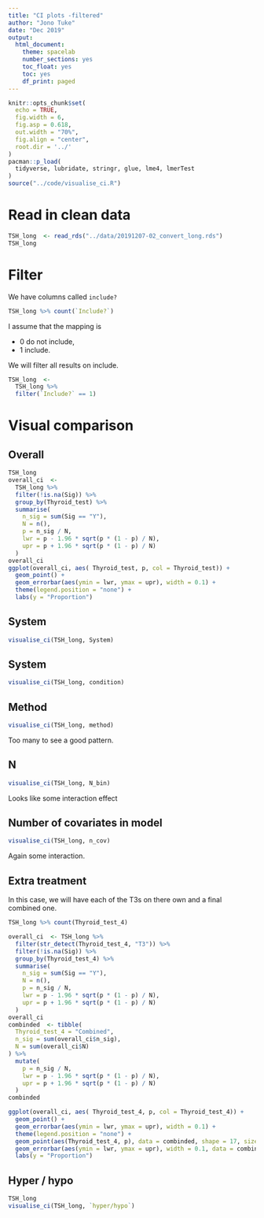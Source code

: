 ```yaml
---
title: "CI plots -filtered"
author: "Jono Tuke"
date: "Dec 2019"
output: 
  html_document:
    theme: spacelab
    number_sections: yes
    toc_float: yes
    toc: yes
    df_print: paged
---
```


```r
knitr::opts_chunk$set(
  echo = TRUE, 
  fig.width = 6, 
  fig.asp = 0.618, 
  out.width = "70%",
  fig.align = "center", 
  root.dir = '../'
)
pacman::p_load(
  tidyverse, lubridate, stringr, glue, lme4, lmerTest
)
source("../code/visualise_ci.R")
```

# Read in clean data

```r
TSH_long  <- read_rds("../data/20191207-02_convert_long.rds")
TSH_long
```

# Filter

We have columns called `include?`

```r
TSH_long %>% count(`Include?`)
```

I assume that the mapping is 

- 0 do not include, 
- 1 include. 

We will filter all results on include. 

```r
TSH_long  <- 
  TSH_long %>% 
  filter(`Include?` == 1)
```

# Visual comparison

## Overall

```r
TSH_long
overall_ci  <- 
  TSH_long %>% 
  filter(!is.na(Sig)) %>% 
  group_by(Thyroid_test) %>% 
  summarise(
    n_sig = sum(Sig == "Y"), 
    N = n(), 
    p = n_sig / N,
    lwr = p - 1.96 * sqrt(p * (1 - p) / N),
    upr = p + 1.96 * sqrt(p * (1 - p) / N)
  )
overall_ci
ggplot(overall_ci, aes( Thyroid_test, p, col = Thyroid_test)) + 
  geom_point() + 
  geom_errorbar(aes(ymin = lwr, ymax = upr), width = 0.1) + 
  theme(legend.position = "none") + 
  labs(y = "Proportion")
```


## System

```r
visualise_ci(TSH_long, System)
```


## System

```r
visualise_ci(TSH_long, condition)
```

## Method

```r
visualise_ci(TSH_long, method)
```

Too many to see a good pattern. 

## N

```r
visualise_ci(TSH_long, N_bin)
```

Looks like some interaction effect


## Number of covariates in model

```r
visualise_ci(TSH_long, n_cov)
```

Again some interaction. 


## Extra treatment

In this case, we will have each of the T3s on there own and a final combined one. 

```r
TSH_long %>% count(Thyroid_test_4)
```


```r
overall_ci  <- TSH_long %>% 
  filter(str_detect(Thyroid_test_4, "T3")) %>% 
  filter(!is.na(Sig)) %>% 
  group_by(Thyroid_test_4) %>% 
  summarise(
    n_sig = sum(Sig == "Y"), 
    N = n(), 
    p = n_sig / N,
    lwr = p - 1.96 * sqrt(p * (1 - p) / N),
    upr = p + 1.96 * sqrt(p * (1 - p) / N)
  )
overall_ci
combinded  <- tibble(
  Thyroid_test_4 = "Combined", 
  n_sig = sum(overall_ci$n_sig),
  N = sum(overall_ci$N)
) %>% 
  mutate(
    p = n_sig / N,
    lwr = p - 1.96 * sqrt(p * (1 - p) / N),
    upr = p + 1.96 * sqrt(p * (1 - p) / N)
  )
combinded
```

```r
ggplot(overall_ci, aes( Thyroid_test_4, p, col = Thyroid_test_4)) + 
  geom_point() + 
  geom_errorbar(aes(ymin = lwr, ymax = upr), width = 0.1) + 
  theme(legend.position = "none") + 
  geom_point(aes(Thyroid_test_4, p), data = combinded, shape = 17, size = 3) + 
  geom_errorbar(aes(ymin = lwr, ymax = upr), width = 0.1, data = combinded, linetype = "dashed", size = 1) + 
  labs(y = "Proportion")
```


## Hyper / hypo

```r
TSH_long
visualise_ci(TSH_long, `hyper/hypo`)
```

